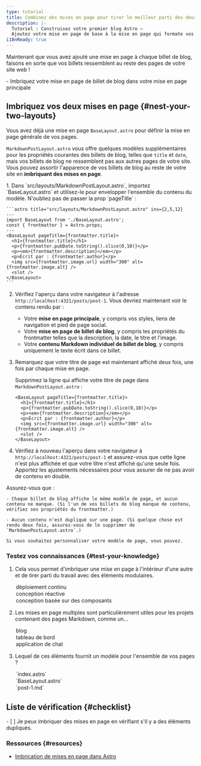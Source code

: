 ```yaml
---
type: tutorial
title: Combinez des mises en page pour tirer le meilleur parti des deux mondes
description: |-
  Tutoriel : Construisez votre premier blog Astro —
  Ajoutez votre mise en page de base à la mise en page qui formate vos billets de blog
i18nReady: true
---
```


Maintenant que vous avez ajouté une mise en page à chaque billet de blog, faisons en sorte que vos billets ressemblent au reste des pages de votre site web !

<PreCheck>
  - Imbriquez votre mise en page de billet de blog dans votre mise en page principale
</PreCheck>

## Imbriquez vos deux mises en page \{#nest-your-two-layouts\}

Vous avez déjà une mise en page `BaseLayout.astro` pour définir la mise en page générale de vos pages.

`MarkdownPostLayout.astro` vous offre quelques modèles supplémentaires pour les propriétés courantes des billets de blog, telles que `title` et `date`, mais vos billets de blog ne ressemblent pas aux autres pages de votre site. Vous pouvez assortir l'apparence de vos billets de blog au reste de votre site en **imbriquant des mises en page**.

<Steps>
1. Dans `src/layouts/MarkdownPostLayout.astro`, importez `BaseLayout.astro` et utilisez-le pour envelopper l'ensemble du contenu du modèle. N'oubliez pas de passer la prop `pageTitle` :

    ```astro title="src/layouts/MarkdownPostLayout.astro" ins={2,5,12}
    ---
    import BaseLayout from './BaseLayout.astro';
    const { frontmatter } = Astro.props;
    ---
    <BaseLayout pageTitle={frontmatter.title}>
      <h1>{frontmatter.title}</h1>
      <p>{frontmatter.pubDate.toString().slice(0,10)}</p>
      <p><em>{frontmatter.description}</em></p>
      <p>Écrit par : {frontmatter.author}</p>
      <img src={frontmatter.image.url} width="300" alt={frontmatter.image.alt} />
      <slot />
    </BaseLayout>
    ```

2. Vérifiez l'aperçu dans votre navigateur à l'adresse `http://localhost:4321/posts/post-1`. Vous devriez maintenant voir le contenu rendu par :

    - Votre **mise en page principale**, y compris vos styles, liens de navigation et pied de page social.
    - Votre **mise en page de billet de blog**, y compris les propriétés du frontmatter telles que la description, la date, le titre et l'image.
    - Votre **contenu Markdown individuel de billet de blog**, y compris uniquement le texte écrit dans ce billet.

3. Remarquez que votre titre de page est maintenant affiché deux fois, une fois par chaque mise en page.

    Supprimez la ligne qui affiche votre titre de page dans `MarkdownPostLayout.astro` :

    ```astro title="src/layouts/MarkdownPostLayout.astro" del={2}
    <BaseLayout pageTitle={frontmatter.title}>
      <h1>{frontmatter.title}</h1>
      <p>{frontmatter.pubDate.toString().slice(0,10)}</p>
      <p><em>{frontmatter.description}</em></p>
      <p>Écrit par : {frontmatter.author}</p>
      <img src={frontmatter.image.url} width="300" alt={frontmatter.image.alt} />
      <slot />
    </BaseLayout>
    ```

4. Vérifiez à nouveau l'aperçu dans votre navigateur à `http://localhost:4321/posts/post-1` et assurez-vous que cette ligne n'est plus affichée et que votre titre n'est affiché qu'une seule fois. Apportez les ajustements nécessaires pour vous assurer de ne pas avoir de contenu en double.
</Steps>


  Assurez-vous que :

    - Chaque billet de blog affiche le même modèle de page, et aucun contenu ne manque. (Si l'un de vos billets de blog manque de contenu, vérifiez ses propriétés du frontmatter.)

    - Aucun contenu n'est dupliqué sur une page. (Si quelque chose est rendu deux fois, assurez-vous de le supprimer de `MarkdownPostLayout.astro`.)

    Si vous souhaitez personnaliser votre modèle de page, vous pouvez.



<Box icon="question-mark">

### Testez vos connaissances \{#test-your-knowledge\}

1. Cela vous permet d'imbriquer une mise en page à l'intérieur d'une autre et de tirer parti du travail avec des éléments modulaires.

    <MultipleChoice>
      <Option>
        déploiement continu
      </Option>
      <Option>
        conception réactive
      </Option>
      <Option isCorrect>
        conception basée sur des composants
      </Option>
    </MultipleChoice>

2. Les mises en page multiples sont particulièrement utiles pour les projets contenant des pages Markdown, comme un...

    <MultipleChoice>
      <Option isCorrect>
        blog
      </Option>
      <Option>
        tableau de bord
      </Option>
      <Option>
        application de chat
      </Option>
    </MultipleChoice>

3. Lequel de ces éléments fournit un modèle pour l'ensemble de vos pages ?

    <MultipleChoice>
      <Option>
        `index.astro`
      </Option>
      <Option isCorrect>
        `BaseLayout.astro`
      </Option>
      <Option>
        `post-1.md`
      </Option>
    </MultipleChoice>
</Box>

<Box icon="check-list">

## Liste de vérification \{#checklist\}

<Checklist>
- [ ] Je peux imbriquer des mises en page en vérifiant s'il y a des éléments dupliqués.
</Checklist>
</Box>

### Ressources \{#resources\}

- [Imbrication de mises en page dans Astro](/fr/basics/layouts/#imbrication-de-mises-en-page)
